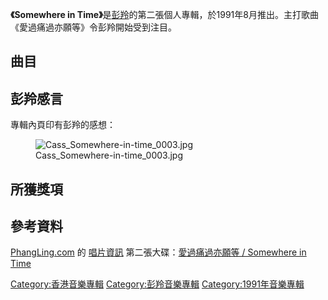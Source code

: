 {{unreferenced|time=2012-02-16T04:37:04+00:00}}
{{Album infobox | <!-- See Wikipedia:WikiProject_Albums -->
| Name       = Somewhere in Time
| Type       = 專輯
| Artist     = [[彭羚|彭羚]]
| Cover      = Cass_Somewhere-in-time_0002.jpg
| Released   = 1991年8月
| Recorded   = 1990年－1991年
| Genre      = 粵語
| Length     = 57:08
| Label      = [[樂意唱片|樂意唱片]]
| Last album  = [[With_Love_(彭羚專輯)|With Love]]<br />(1990年12月)
| This album  = '''Somewhere in Time'''<br />(1991年8月)
| Next album  = [[彷彿是初戀|彷彿是初戀]]<br />(1992年4月)
}}

'''《Somewhere in Time》'''是[[彭羚|彭羚]]的第二張個人專輯，於1991年8月推出。主打歌曲《愛過痛過亦願等》令彭羚開始受到注目。

== 曲目 ==
{{Tracklist
| collapsed = 
| headline = 
| font_size = 
| total_length = 57:08

| all_writing = 
| all_music = 
| all_lyrics = 
| all_arranger = 
| all_producer = 
| all_except =

| extra_column =

| title1 = 愛過痛過亦願等
| music1 = [[Donald_Robinson|Donald Robinson]]<br>[[Leah_Worley|Leah Worley]]
| lyrics1 = [[張美賢|張美賢]]
| arranger1 = [[麥皓輪|麥皓輪]]
| producer1 = [[Keith_Yip|Keith Yip]]<br>麥皓輪
| longnote1 = 原曲為[[Tyler_Collins|Tyler Collins]]的《Give And Take》
| length1 = 4:46

| title2 = 得失錯對
| music2 = Keith Yip
| lyrics2 = [[黃文廣|黃文廣]]
| arranger2 = 
| producer2 = Keith Yip<br>麥皓輪
| longnote2 = 
| length2 = 3:48

| title3 = 為你傾心
| music3 = Jimmy George<br>Lou Pardini
| lyrics3 = [[李敏_(香港)|李敏]]
| arranger3 = 
| producer3 = Keith Yip<br>麥皓輪
| longnote3 = 原曲為[[Smokey_Robinson|Smokey Robinson]]的《Just To See Her (Again)》
| length3 = 4:21

| title4 = 深宵
| music4 = [[葛洛莉雅·伊斯特芬|Gloria Estefan]]
| lyrics4 = 黃文廣
| arranger4 = 
| producer4 = Keith Yip<br>麥皓輪
| longnote4 = 原曲為[[葛洛莉雅·伊斯特芬|Gloria Estefan]]的《Here We Are》
| length4 = 4:51

| title5 = 我的愛落在戀人心間
| music5 = [[甘偉禧|甘偉禧]]
| lyrics5 = [[劉文娟|劉文娟]]
| arranger5 = 
| producer5 = Keith Yip<br>麥皓輪
| longnote5 = 
| length5 = 4:20

| title6 = 可以一試
| music6 = [[Pamela_P._Reswick|Pamela P. Reswick]]<br>[[Steve_Werfel|Steve Werfel]]
| lyrics6 = [[Max_Wong|Max Wong]]
| arranger6 = 麥皓輪
| producer6 = Keith Yip<br>麥皓輪
| longnote6 = 原曲為[[Natalie_Cole|Natalie Cole]]的《Good To Be Back》
| length6 = 4:19

| title7 = 故居
| music7 = [[彭羚|彭羚]]
| lyrics7 = [[王慶生|王慶生]]
| arranger7 = 
| producer7 = [[李啟昌|李啟昌]]
| longnote7 = 
| length7 = 4:52

| title8 = 難道我們只可以做朋友
| music8 = 麥皓輪
| lyrics8 = 張美賢
| arranger8 = 麥皓輪
| producer8 = Keith Yip<br>麥皓輪
| longnote8 = 
| length8 = 4:16

| title9 = Only You
| music9 = [[區新明|區新明]]
| lyrics9 = [[歐湛江|歐湛江]]
| arranger9 = 區新明
| producer9 = 區新明<br>李啟昌
| longnote9 = 
| length9 = 3:52

| title10 = Somewhere in Time
| music10 = John Barry
| lyrics10 = 張美賢
| arranger10 = 
| producer10 = Keith Yip<br>麥皓輪
| longnote10 = 原曲為[[John_Barry|John Barry]]的《Somewhere In Time (Main Theme)》
| length10 = 5:20

| title11 = 愛過痛過亦願等
| music11 = Donald Robinson<br>Leah Worley
| lyrics11 = 
| arranger11 = 
| producer11 = [[Keith_Yip|Keith Yip]]<br>[[麥皓輪|麥皓輪]]
| note11 = Karaoke Version
| longnote11 = 原曲為[[Tyler_Collins|Tyler Collins]]的《Give And Take》
| length11 = 4:44

| title12 = 得失錯對
| music12 = Keith Yip
| lyrics12 = 黃文廣
| arranger12 = 
| producer12 = Keith Yip<br>麥皓輪
| note12 = Alternative Mix
| longnote12 = 
| length12 = 3:47

| title13 = Only You
| music13 = 區新明
| lyrics13 = 歐湛江
| arranger13 = 
| producer13 = 
| note13 = Acoustic Mix
| longnote13 = 
| length13 = 3:46
}}

== 彭羚感言 ==

專輯內頁印有彭羚的感想：

{{cquote|<p>I would like to thank Carlos, Mom and Dad for being such a wonderful family. Even though we share everything by mail or on the phone, I can still feel your love all the way from Canada.</p>
<p>I love you people so much I wish I could see you more often.</p>
<p>Lots Of Love</p>|Cass}}

[[File:Cass_Somewhere-in-time_0003.jpg|thumb]]

== 所獲獎項 ==
==參考資料==
[http://www.phangling.com PhangLing.com]{{Wayback|url=http://www.phangling.com/ |date=20120213152611 }} 的 [http://www.phangling.com/c-albums.html 唱片資訊 ]{{Wayback|url=http://www.phangling.com/c-albums.html |date=20120530062843 }} 第二張大碟：[http://www.phangling.com/albums/c-somewhereintime.html 愛過痛過亦願等 / Somewhere in Time]{{Wayback|url=http://www.phangling.com/albums/c-somewhereintime.html |date=20120531114227 }}

{{彭羚}}

[[Category:香港音樂專輯|Category:香港音樂專輯]]
[[Category:彭羚音樂專輯|Category:彭羚音樂專輯]]
[[Category:1991年音樂專輯|Category:1991年音樂專輯]]